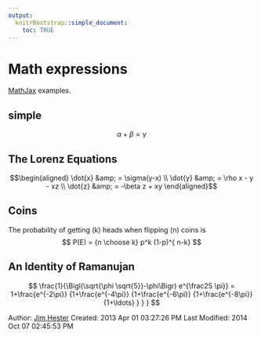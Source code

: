 ```yaml
---
output:
  knitrBootstrap::simple_document:
    toc: TRUE
---
```


<!--
%\VignetteEngine{knitr::rmarkdown}
%\VignetteIndexEntry{Math expressions example}
-->

# Math expressions #
[MathJax](http://www.mathjax.org/demos/tex-samples) examples.

## simple
$$ \alpha+\beta=\gamma $$

## The Lorenz Equations ##
$$\begin{aligned}
\dot{x} &amp; = \sigma(y-x) \\
\dot{y} &amp; = \rho x - y - xz \\
\dot{z} &amp; = -\beta z + xy
\end{aligned}$$

## Coins ##
The probability of getting \(k\) heads when flipping \(n\) coins is
$$ P(E)   = {n \choose k} p^k (1-p)^{ n-k} $$

## An Identity of Ramanujan ##
$$ \frac{1}{\Bigl(\sqrt{\phi \sqrt{5}}-\phi\Bigr) e^{\frac25 \pi}} =
1+\frac{e^{-2\pi}} {1+\frac{e^{-4\pi}} {1+\frac{e^{-6\pi}}
{1+\frac{e^{-8\pi}} {1+\ldots} } } } $$

Author: [Jim Hester](http://jimhester.com)
Created: 2013 Apr 01 03:27:26 PM
Last Modified: 2014 Oct 07 02:45:53 PM
